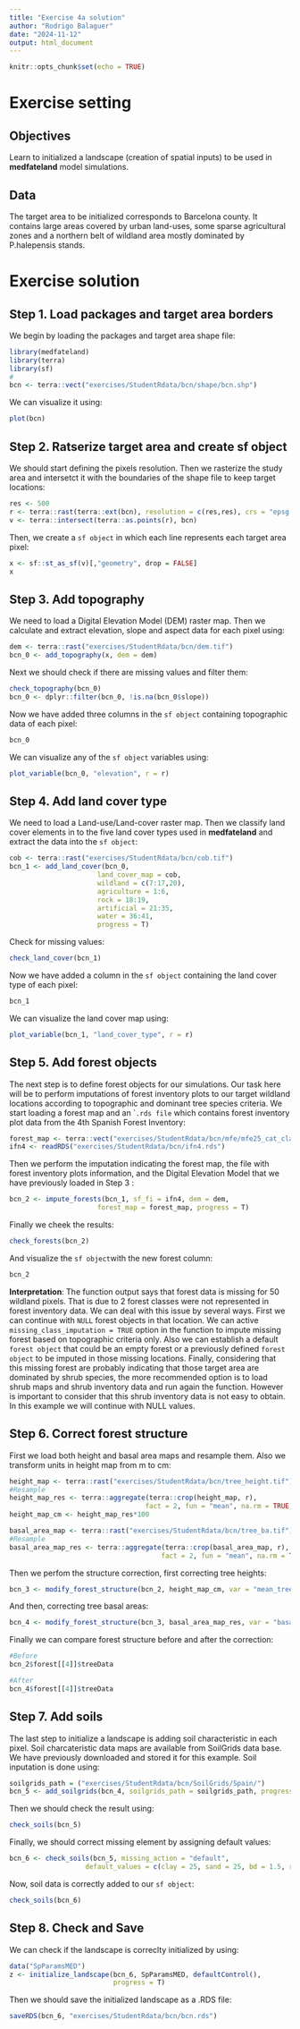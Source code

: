 ```yaml
---
title: "Exercise 4a solution"
author: "Rodrigo Balaguer"
date: "2024-11-12"
output: html_document
---
```


```r
knitr::opts_chunk$set(echo = TRUE)
```


# Exercise setting


##  Objectives

Learn to initialized a landscape (creation of spatial inputs) to be used in **medfateland** model simulations.

## Data

The target area to be initialized corresponds to Barcelona county. It contains large areas covered by urban land-uses, some sparse agricultural zones and a northern belt of wildland area mostly dominated by P.halepensis stands. 

# Exercise solution

## Step 1. Load packages and target area borders

We begin by loading the packages and target area shape file:

```r
library(medfateland)
library(terra)
library(sf)
#
bcn <- terra::vect("exercises/StudentRdata/bcn/shape/bcn.shp")
```
We can visualize it using:

```r
plot(bcn)
```


## Step 2. Ratserize target area and create sf object 

We should start defining the pixels resolution. Then we rasterize the study area and intersetct it with the boundaries of the shape file to keep target locations:

```r
res <- 500
r <- terra::rast(terra::ext(bcn), resolution = c(res,res), crs = "epsg:25831")
v <- terra::intersect(terra::as.points(r), bcn)
```

Then, we create a `sf object` in which each line represents each target area pixel:

```r
x <- sf::st_as_sf(v)[,"geometry", drop = FALSE]
x
```

## Step 3. Add topography

We need to load a Digital Elevation Model (DEM) raster map. Then we calculate and extract elevation, slope and aspect data for each pixel using:

```r
dem <- terra::rast("exercises/StudentRdata/bcn/dem.tif")
bcn_0 <- add_topography(x, dem = dem)
```

Next we should check if there are missing values and filter them:

```r
check_topography(bcn_0)
bcn_0 <- dplyr::filter(bcn_0, !is.na(bcn_0$slope))
```

Now we have added three columns in the `sf object` containing topographic data of each pixel:

```r
bcn_0
```

We can visualize any of the `sf object` variables using:

```r
plot_variable(bcn_0, "elevation", r = r)
```


## Step 4. Add land cover type

We need to load a Land-use/Land-cover raster map. Then we classify land cover elements in to the five land cover types used in **medfateland** and extract the data into the `sf object`:

```r
cob <- terra::rast("exercises/StudentRdata/bcn/cob.tif")
bcn_1 <- add_land_cover(bcn_0, 
                      land_cover_map = cob, 
                      wildland = c(7:17,20), 
                      agriculture = 1:6, 
                      rock = 18:19, 
                      artificial = 21:35, 
                      water = 36:41, 
                      progress = T)
```

Check for missing values: 

```r
check_land_cover(bcn_1)
```

Now we have added a column in the `sf object` containing the land cover type of each pixel:

```r
bcn_1
```

We can visualize the land cover map using:

```r
plot_variable(bcn_1, "land_cover_type", r = r)
```


## Step 5. Add forest objects

The next step is to define forest objects for our simulations. Our task here will be to perform imputations of forest inventory plots to our target wildland locations according to topographic and dominant tree species criteria. We start loading a forest map and an ``.rds file` which contains forest inventory plot data from the 4th Spanish Forest Inventory:

```r
forest_map <- terra::vect("exercises/StudentRdata/bcn/mfe/mfe25_cat_class.shp")
ifn4 <- readRDS("exercises/StudentRdata/bcn/ifn4.rds")
```

Then we perform the imputation indicating the forest map, the file with forest inventory plots information, and the Digital Elevation Model that we have previously loaded in Step 3 :

```r
bcn_2 <- impute_forests(bcn_1, sf_fi = ifn4, dem = dem, 
                      forest_map = forest_map, progress = T)
```
Finally we cheek the results:

```r
check_forests(bcn_2)
```


And visualize the `sf object`with the new forest column:

```r
bcn_2
```

**Interpretation**: The function output says that forest data is missing for 50 wildland pixels. That is due to 2 forest classes were not represented in forest inventory data. We can deal with this issue by several ways. First we can continue with `NULL` forest objects in that location. We can active `missing_class_imputation = TRUE` option in the function to impute missing forest based on topographic criteria only. Also we can establish a default `forest object` that could be an empty forest or a previously defined `forest object` to be imputed in those missing locations. Finally, considering that this missing forest are probably indicating that those target area are dominated by shrub species, the more recommended option is to load shrub maps and shrub inventory data and run again the function. However is important to consider that this shrub inventory data is not easy to obtain. In this example we will continue with NULL values.


## Step 6. Correct forest structure

First we load both height and basal area maps and resample them. Also we transform units in height map from m to cm:

```r
height_map <- terra::rast("exercises/StudentRdata/bcn/tree_height.tif")
#Resample
height_map_res <- terra::aggregate(terra::crop(height_map, r), 
                                  fact = 2, fun = "mean", na.rm = TRUE)
height_map_cm <- height_map_res*100
```

```r
basal_area_map <- terra::rast("exercises/StudentRdata/bcn/tree_ba.tif")
#Resample
basal_area_map_res <- terra::aggregate(terra::crop(basal_area_map, r), 
                                      fact = 2, fun = "mean", na.rm = TRUE)
```

Then we perfom the structure correction, first correcting tree heights:

```r
bcn_3 <- modify_forest_structure(bcn_2, height_map_cm, var = "mean_tree_height", progress = T)
```

And then, correcting tree basal areas:

```r
bcn_4 <- modify_forest_structure(bcn_3, basal_area_map_res, var = "basal_area", progress = T)
```

Finally we can compare forest structure before and after the correction:

```r
#Before
bcn_2$forest[[4]]$treeData
```

```r
#After
bcn_4$forest[[4]]$treeData
```


## Step 7. Add soils

The last step to initialize a landscape is adding soil characteristic in each pixel. Soil charcateristic data maps are available from SoilGrids data base. We have previously downloaded and stored it for this example. Soil inputation is done using:

```r
soilgrids_path = ("exercises/StudentRdata/bcn/SoilGrids/Spain/")
bcn_5 <- add_soilgrids(bcn_4, soilgrids_path = soilgrids_path, progress = T)
```

Then we should check the result using:

```r
check_soils(bcn_5)
```
Finally, we should correct missing element by assigning default values:

```r
bcn_6 <- check_soils(bcn_5, missing_action = "default",
                   default_values = c(clay = 25, sand = 25, bd = 1.5, rfc = 25))
```

Now, soil data is correctly added to our `sf object`:

```r
check_soils(bcn_6)
```


## Step 8. Check and Save

We can check if the landscape is correclty initialized by using:

```r
data("SpParamsMED")
z <- initialize_landscape(bcn_6, SpParamsMED, defaultControl(),
                          progress = T)
```

Then we should save the initialized landscape as a .RDS file:

```r
saveRDS(bcn_6, "exercises/StudentRdata/bcn/bcn.rds")
```

